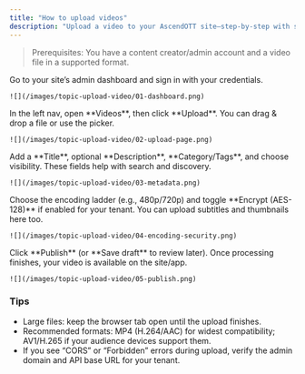 ---
title: "How to upload videos"
description: "Upload a video to your AscendOTT site—step-by-step with screenshots."
---

> Prerequisites: You have a content creator/admin account and a video file in a supported format.

<AccordionGroup>

  <Accordion title="Step 1 — Open the Dashboard" icon="layout-dashboard">
    Go to your site’s admin dashboard and sign in with your credentials.

    ![](/images/topic-upload-video/01-dashboard.png)
  </Accordion>

  <Accordion title="Step 2 — Go to Videos → Upload" icon="file-video">
    In the left nav, open **Videos**, then click **Upload**. You can drag & drop a file or use the picker.

    ![](/images/topic-upload-video/02-upload-page.png)
  </Accordion>

  <Accordion title="Step 3 — Fill in details" icon="edit-3">
    Add a **Title**, optional **Description**, **Category/Tags**, and choose visibility.
    These fields help with search and discovery.

    ![](/images/topic-upload-video/03-metadata.png)
  </Accordion>

  <Accordion title="Step 4 — Encoding & security" icon="lock">
    Choose the encoding ladder (e.g., 480p/720p) and toggle **Encrypt (AES-128)** if enabled for your tenant.
    You can upload subtitles and thumbnails here too.

    ![](/images/topic-upload-video/04-encoding-security.png)
  </Accordion>

  <Accordion title="Step 5 — Publish" icon="check-circle">
    Click **Publish** (or **Save draft** to review later). Once processing finishes, your video is available on the site/app.

    ![](/images/topic-upload-video/05-publish.png)
  </Accordion>

</AccordionGroup>

### Tips
- Large files: keep the browser tab open until the upload finishes.
- Recommended formats: MP4 (H.264/AAC) for widest compatibility; AV1/H.265 if your audience devices support them.
- If you see “CORS” or “Forbidden” errors during upload, verify the admin domain and API base URL for your tenant.
